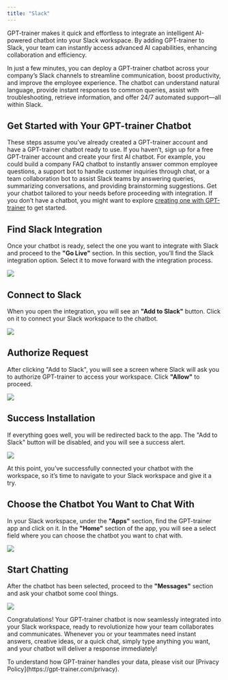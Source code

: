 ```yaml
---
title: "Slack"
---
```


GPT-trainer makes it quick and effortless to integrate an intelligent AI-powered chatbot into your Slack workspace. By adding GPT-trainer
to Slack, your team can instantly access advanced AI capabilities, enhancing collaboration and efficiency.

In just a few minutes, you can deploy a GPT-trainer chatbot across your company’s Slack channels to streamline communication,
boost productivity, and improve the employee experience. The chatbot can understand natural language, provide instant responses to
common queries, assist with troubleshooting, retrieve information, and offer 24/7 automated support—all within Slack.

## Get Started with Your GPT-trainer Chatbot

These steps assume you’ve already created a GPT-trainer account and have a GPT-trainer chatbot ready to use. If you haven’t,
sign up for a free GPT-trainer account and create your first AI chatbot. For example, you could build a company FAQ chatbot to instantly answer common employee questions, a support bot to handle
customer inquiries through chat, or a team collaboration bot to
assist Slack teams by answering queries, summarizing conversations, and providing brainstorming suggestions. Get your chatbot
tailored to your needs before proceeding with integration. If you don’t have a chatbot, you might want to explore [creating one with GPT-trainer](/creating-first-chatbot) to get started.

## Find Slack Integration

Once your chatbot is ready, select the one you want to integrate with Slack and proceed to the **"Go Live"** section. In this section, you’ll find the Slack integration option. Select it to move forward with the integration process.

<Frame>
  <img src="/images/find-slack.png" />
</Frame>

## Connect to Slack

When you open the integration, you will see an **"Add to Slack"** button. Click on it to connect your Slack workspace to the chatbot.

<Frame>
  <img src="/images/add-to-slack.png" />
</Frame>

## Authorize Request

After clicking "Add to Slack", you will see a screen where Slack will ask you to authorize GPT-trainer to access your workspace. Click **"Allow"** to proceed.

<Frame>
  <img src="/images/slack-integrate.png" />
</Frame>

## Success Installation

If everything goes well, you will be redirected back to the app. The "Add to Slack" button will be disabled, and you will see a success alert.

<Frame>
  <img src="/images/slack-success.png" />
</Frame>

At this point, you’ve successfully connected your chatbot with the workspace, so it’s time to navigate to your Slack workspace and give it a try.

## Choose the Chatbot You Want to Chat With

In your Slack workspace, under the **"Apps"** section, find the GPT-trainer app and click on it. In the **"Home"** section of the app, you will see a select field where you can choose the chatbot you want to chat with.

<Frame>
  <img src="/images/slack-select-app.png" />
</Frame>

## Start Chatting

After the chatbot has been selected, proceed to the **"Messages"** section and ask your chatbot some cool things.

<Frame>
  <img src="/images/slack-chat.png" />
</Frame>

Congratulations! Your GPT-trainer chatbot is now seamlessly integrated into your Slack workspace, ready to revolutionize
how your team collaborates and communicates. Whenever you or your teammates need instant answers, creative ideas, or a quick chat, simply
type anything you want, and your chatbot will deliver a response immediately!

<Note>
  To understand how GPT-trainer handles your data, please visit our [Privacy
  Policy](https://gpt-trainer.com/privacy).
</Note>
